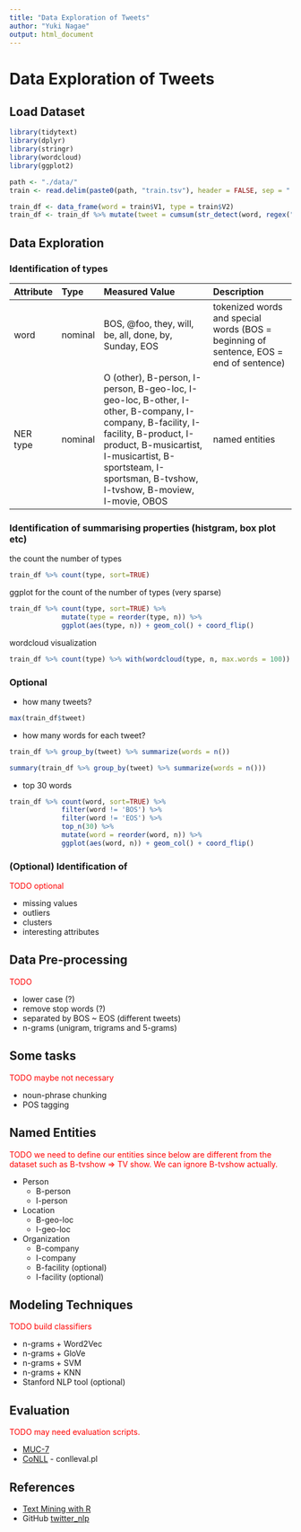 ```yaml
---
title: "Data Exploration of Tweets"
author: "Yuki Nagae"
output: html_document
---
```


# Data Exploration of Tweets

## Load Dataset

```r
library(tidytext)
library(dplyr)
library(stringr)
library(wordcloud)
library(ggplot2)
```

```r
path <- "./data/"
train <- read.delim(paste0(path, "train.tsv"), header = FALSE, sep = " ")
```

```r
train_df <- data_frame(word = train$V1, type = train$V2)
train_df <- train_df %>% mutate(tweet = cumsum(str_detect(word, regex("^BOS"))))
```

## Data Exploration

### Identification of types

| Attribute  | Type     | Measured Value               | Description           |
|:-----------|:---------|:-----------------------------|:----------------------|
| word       | nominal  | BOS, @foo, they, will, be, all, done, by, Sunday, EOS | tokenized words and special words (BOS = beginning of sentence, EOS = end of sentence)
| NER type   | nominal  | O (other), B-person, I-person, B-geo-loc, I-geo-loc, B-other, I-other, B-company, I-company, B-facility, I-facility, B-product, I-product, B-musicartist, I-musicartist, B-sportsteam, I-sportsman, B-tvshow, I-tvshow, B-moview, I-movie, OBOS | named entities
    

### Identification of summarising properties (histgram, box plot etc)

the count the number of types

```r
train_df %>% count(type, sort=TRUE)
```

ggplot for the count of the number of types (very sparse)

```r
train_df %>% count(type, sort=TRUE) %>%
             mutate(type = reorder(type, n)) %>%
             ggplot(aes(type, n)) + geom_col() + coord_flip()
```

wordcloud visualization

```r
train_df %>% count(type) %>% with(wordcloud(type, n, max.words = 100))
```


### Optional
* how many tweets?

```r
max(train_df$tweet)
```

* how many words for each tweet?

```r
train_df %>% group_by(tweet) %>% summarize(words = n())
```

```r
summary(train_df %>% group_by(tweet) %>% summarize(words = n()))
```

* top 30 words

```r
train_df %>% count(word, sort=TRUE) %>%
             filter(word != 'BOS') %>%
             filter(word != 'EOS') %>%
             top_n(30) %>%
             mutate(word = reorder(word, n)) %>%
             ggplot(aes(word, n)) + geom_col() + coord_flip()
```

### (Optional) Identification of

<font color="red">TODO optional</font>

* missing values
* outliers
* clusters
* interesting attributes


## Data Pre-processing

<font color="red">TODO</font>

* lower case (?)
* remove stop words (?)
* separated by BOS ~ EOS (different tweets)
* n-grams (unigram, trigrams and 5-grams)

## Some tasks

<font color="red">TODO maybe not necessary</font>

* noun-phrase chunking
* POS tagging

## Named Entities

<font color="red">TODO we need to define our entities since below are different from the dataset such as B-tvshow => TV show. We can ignore B-tvshow actually.</font>

* Person
	+ B-person
	+ I-person
* Location
	+ B-geo-loc
	+ I-geo-loc
* Organization
	+ B-company
	+ I-company
	+ B-facility (optional)
	+ I-facility (optional)

## Modeling Techniques

<font color="red">TODO build classifiers</font>

* n-grams + Word2Vec
* n-grams + GloVe
* n-grams + SVM
* n-grams + KNN
* Stanford NLP tool (optional)

## Evaluation

<font color="red">TODO may need evaluation scripts.</font>

* [MUC-7](http://www-nlpir.nist.gov/related_projects/muc/)
* [CoNLL](http://www.cnts.ua.ac.be/conll2002/ner/) - conlleval.pl

## References

* [Text Mining with R](http://tidytextmining.com)
* GitHub [twitter_nlp](https://github.com/aritter/twitter_nlp)
